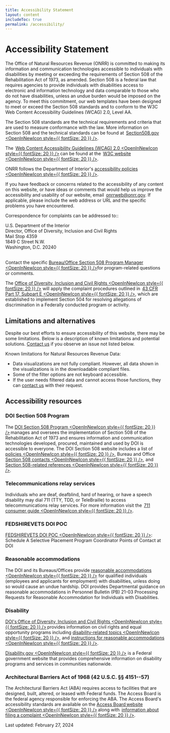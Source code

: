 ```yaml
---
title: Accessibility Statement
layout: content
includeToc: true
permalink: /accessibility/
---
```



# Accessibility Statement

The Office of Natural Resources Revenue (ONRR) is committed to making its information and communication technologies accessible to individuals with disabilities by meeting or exceeding the requirements of Section 508 of the Rehabilitation Act of 1973, as amended. Section 508 is a federal law that requires agencies to provide individuals with disabilities access to electronic and information technology and data comparable to those who do not have disabilities, unless an undue burden would be imposed on the agency. To meet this commitment, our web templates have been designed to meet or exceed the Section 508 standards and to conform to the W3C Web Content Accessibility Guidelines (WCAG) 2.0, Level AA.
<br />

The Section 508 standards are the technical requirements and criteria that are used to measure conformance with the law. More information on Section 508 and the technical standards can be found at  [Section508.gov <OpenInNewIcon style={{ fontSize: 20 }} />](https://www.section508.gov/). 
<br />

The  [Web Content Accessibility Guidelines (WCAG) 2.0 <OpenInNewIcon style={{ fontSize: 20 }} />](https://www.w3.org/TR/WCAG20/) can be found at the  [W3C website <OpenInNewIcon style={{ fontSize: 20 }} />](https://www.w3.org/).
<br />

ONRR follows the Department of Interior's [accessibility policies <OpenInNewIcon style={{ fontSize: 20 }} />](https://www.doi.gov/ocio/information_management/section-508-policies).
<br />

If you have feedback or concerns related to the accessibility of any content on this website, or have ideas or comments that would help us improve the accessibility and usability of our website, email  [onrrweb@onrr.gov](mailto:onrrweb@onrr.gov). If applicable, please include the web address or URL and the specific problems you have encountered.
<br />

Correspondence for complaints can be addressed to::  
<br />

U.S. Department of the Interior <br />
Director, Office of Diversity, Inclusion and Civil Rights <br />
Mail Stop 4359 <br />
1849 C Street N.W. <br />
Washington, D.C. 20240 <br />
<br />

Contact the specific [Bureau/Office Section 508 Program Manager <OpenInNewIcon style={{ fontSize: 20 }} />](https://www.doi.gov/ocio/section508-contacts#no-back)for program-related questions or comments.
<br />

The [Office of Diversity, Inclusion and Civil Rights <OpenInNewIcon style={{ fontSize: 20 }} />](https://www.doi.gov/pmb/eeo) will apply the complaint procedures outlined in  [43 CFR Part 17, Subpart E <OpenInNewIcon style={{ fontSize: 20 }} />](https://www.govinfo.gov/app/details/CFR-2004-title43-vol1/CFR-2004-title43-vol1-part17), which are established to implement Section 504 for resolving allegations of discrimination in a Federally conducted program or activity.
<br />

## Limitations and alternatives

Despite our best efforts to ensure accessibility of this website, there may be some limitations. Below is a description of known limitations and potential solutions. [Contact us](mailto:nrrd@onrr.gov) if you observe an issue not listed below.
<br />

Known limitations for Natural Resources Revenue Data:
- Data visualizations are not fully compliant. However, all data shown in the visualizations is in the downloadable compliant files.
- Some of the filter options are not keyboard accessible.
- If the user needs filtered data and cannot access those functions, they can [contact us](mailto:nrrd@onrr.gov) with their request.

## Accessibility resources

### DOI Section 508 Program 

The [DOI Section 508 Program <OpenInNewIcon style={{ fontSize: 20 }} />](https://doi.gov/ocio/section508) manages and oversees the implementation of Section 508 of the Rehabilitation Act of 1973 and ensures information and communication technologies developed, procured, maintained and used by DOI is accessible to everyone. The DOI Section 508 website includes a list of [policies <OpenInNewIcon style={{ fontSize: 20 }} />](https://www.doi.gov/ocio/information_management/section-508-policies), Bureau and Office [Section 508 contacts <OpenInNewIcon style={{ fontSize: 20 }} />](https://www.doi.gov/ocio/section508-contacts#no-back), and [Section 508-related references <OpenInNewIcon style={{ fontSize: 20 }} />](https://www.doi.gov/ocio/information_management/section-508-references). 

### Telecommunications relay services

Individuals who are deaf, deafblind, hard of hearing, or have a speech disability may dial 711 (TTY, TDD, or TeleBraille) to access telecommunications relay services. For more information visit the  [711 consumer guide <OpenInNewIcon style={{ fontSize: 20 }} />](https://www.fcc.gov/consumers/guides/711-telecommunications-relay-service).

### FEDSHIREVETS DOI POC 

[FEDSHIREVETS DOI POC <OpenInNewIcon style={{ fontSize: 20 }} />](https://www.fedshirevets.gov/veterans-council/agency-directory/department-of-interior/): Schedule A Selective Placement Program Coordinator Points of Contact at DOI

### Reasonable accommodations

The DOI and its Bureaus/Offices provide [reasonable accommodations <OpenInNewIcon style={{ fontSize: 20 }} />](https://doi.gov/accommodations) for qualified individuals (employees and applicants for employment) with disabilities, unless doing so would cause an undue hardship. DOI provides Departmental guidance on reasonable accommodations in Personnel Bulletin (PB) 21-03 Processing Requests for Reasonable Accommodation for Individuals with Disabilities.

### Disability

[DOI's Office of Diversity, Inclusion and Civil Rights <OpenInNewIcon style={{ fontSize: 20 }} />](https://doi.gov/pmb/eeo/) provides information on civil rights and equal opportunity programs including  [disability-related topics <OpenInNewIcon style={{ fontSize: 20 }} />](https://doi.gov/pmb/eeo/Public-Civil-Rights), and  [instructions for reasonable accommodations <OpenInNewIcon style={{ fontSize: 20 }} />](https://www.doi.gov/pmb/eeo/disability-and-religious-accommodations).
<br />

[Disability.gov <OpenInNewIcon style={{ fontSize: 20 }} />](https://www.dol.gov/agencies/odep) is a Federal government website that provides comprehensive information on disability programs and services in communities nationwide.

### Architectural Barriers Act of 1968 (42 U.S.C. §§ 4151--57)

The Architectural Barriers Act (ABA) requires access to facilities that are designed, built, altered, or leased with Federal funds. The Access Board is the federal agency responsible for enforcing the ABA. The Access Board's accessibility standards are available on the  [Access Board website <OpenInNewIcon style={{ fontSize: 20 }} />](https://www.access-board.gov/aba/) along with  [information about filing a complaint <OpenInNewIcon style={{ fontSize: 20 }} />]( https://www.access-board.gov/enforcement/).
<br />


Last updated: February 27, 2024
